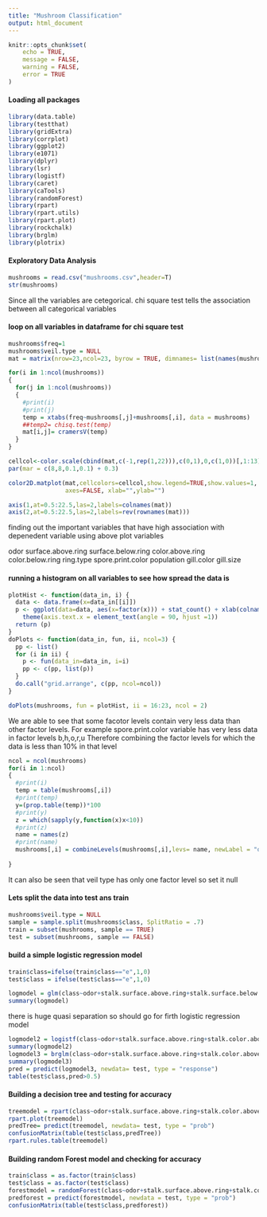 ---
title: "Mushroom Classification"
output: html_document
---

```{r setup, include=FALSE}
knitr::opts_chunk$set(
	echo = TRUE,
	message = FALSE,
	warning = FALSE,
	error = TRUE
)
```

#### Loading all packages

```{r s1,warning = FALSE,error=FALSE}
library(data.table)
library(testthat)
library(gridExtra)
library(corrplot)
library(ggplot2)
library(e1071)
library(dplyr)
library(lsr)
library(logistf)
library(caret)
library(caTools)
library(randomForest)
library(rpart)
library(rpart.utils)
library(rpart.plot)
library(rockchalk)
library(brglm)
library(plotrix)
```

#### Exploratory Data Analysis

``` {r s2}
mushrooms = read.csv("mushrooms.csv",header=T)
str(mushrooms)
```

Since all the variables are cetegorical. chi square test tells the association between all categorical variables

#### loop on all variables in dataframe for chi square test

``` {r s3,error=TRUE}
mushrooms$freq=1
mushrooms$veil.type = NULL
mat = matrix(nrow=23,ncol=23, byrow = TRUE, dimnames= list(names(mushrooms),names(mushrooms)))

for(i in 1:ncol(mushrooms))
{
  for(j in 1:ncol(mushrooms))
  {
    #print(i)
    #print(j)
    temp = xtabs(freq~mushrooms[,j]+mushrooms[,i], data = mushrooms)
    ##temp2= chisq.test(temp)
    mat[i,j]= cramersV(temp)
  }
}

cellcol<-color.scale(cbind(mat,c(-1,rep(1,22))),c(0,1),0,c(1,0))[,1:13]
par(mar = c(8,8,0.1,0.1) + 0.3)

color2D.matplot(mat,cellcolors=cellcol,show.legend=TRUE,show.values=1,
                axes=FALSE, xlab="",ylab="")

axis(1,at=0.5:22.5,las=2,labels=colnames(mat))
axis(2,at=0.5:22.5,las=2,labels=rev(rownames(mat)))
```

finding out the important variables that have high association with depenedent variable using above plot variables

odor
surface.above.ring
surface.below.ring
color.above.ring
color.below.ring
ring.type
spore.print.color
population
gill.color
gill.size

#### running a histogram on all variables to see how spread the data is 

``` {r s5,error=TRUE}
plotHist <- function(data_in, i) {
  data <- data.frame(x=data_in[[i]])
  p <- ggplot(data=data, aes(x=factor(x))) + stat_count() + xlab(colnames(data_in)[i]) + theme_light() + 
    theme(axis.text.x = element_text(angle = 90, hjust =1))
  return (p)
}
doPlots <- function(data_in, fun, ii, ncol=3) {
  pp <- list()
  for (i in ii) {
    p <- fun(data_in=data_in, i=i)
    pp <- c(pp, list(p))
  }
  do.call("grid.arrange", c(pp, ncol=ncol))
}

doPlots(mushrooms, fun = plotHist, ii = 16:23, ncol = 2)
```

We are able to see that some facotor levels contain very less data than other factor levels. For example spore.print.color variable has very less data in factor levels b,h,o,r,u Therefore combining the factor levels for  which the data is less than 10% in that level

``` {r s7}
ncol = ncol(mushrooms)
for(i in 1:ncol)
{
  #print(i)
  temp = table(mushrooms[,i])
  #print(temp)
  y=(prop.table(temp))*100
  #print(y)
  z = which(sapply(y,function(x)x<10))
  #print(z)
  name = names(z)
  #print(name)
  mushrooms[,i] = combineLevels(mushrooms[,i],levs= name, newLabel = "o")
  
}
```

It can also be seen that veil type has only one factor level so set it null

#### Lets split the data into test ans train

``` {r s8}
mushrooms$veil.type = NULL
sample = sample.split(mushrooms$class, SplitRatio = .7)
train = subset(mushrooms, sample == TRUE)
test = subset(mushrooms, sample == FALSE)
```


#### build a simple logistic regression model

``` {r s9}
train$class=ifelse(train$class=="e",1,0)
test$class = ifelse(test$class=="e",1,0)

logmodel = glm(class~odor+stalk.surface.above.ring+stalk.surface.below.ring+stalk.color.above.ring+stalk.color.below.ring+ring.type+spore.print.color+population+gill.color+gill.size, data = train, family = binomial)
summary(logmodel)
```

there is huge quasi separation so should go for firth logistic regression model

``` {r s10}
logmodel2 = logistf(class~odor+stalk.surface.above.ring+stalk.color.above.ring+ring.type+spore.print.color+population+gill.size, data = train, family = binomial)
summary(logmodel2)
logmodel3 = brglm(class~odor+stalk.surface.above.ring+stalk.color.above.ring+ring.type+spore.print.color+population+gill.size, data = train, family = binomial)
summary(logmodel3)
pred = predict(logmodel3, newdata= test, type = "response")
table(test$class,pred>0.5)
```

#### Building a decision tree and testing for accuracy

``` {r s11}
treemodel = rpart(class~odor+stalk.surface.above.ring+stalk.color.above.ring+ring.type+spore.print.color+population+gill.size, method = "class", data = train)
rpart.plot(treemodel)
predTree= predict(treemodel, newdata= test, type = "prob")
confusionMatrix(table(test$class,predTree))
rpart.rules.table(treemodel)
```

#### Building random Forest model and checking for accuracy 

``` {r s12, error = TRUE, warning = FALSE}
train$class = as.factor(train$class)
test$class = as.factor(test$class)
forestmodel = randomForest(class~odor+stalk.surface.above.ring+stalk.color.above.ring+ring.type+spore.print.color+population+gill.size, data = train)
predforest = predict(forestmodel, newdata = test, type = "prob")
confusionMatrix(table(test$class,predforest))
```
